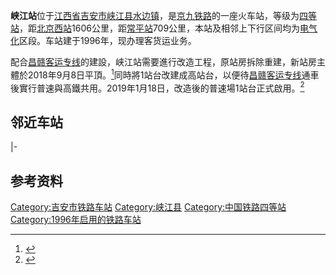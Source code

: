 {{Infobox China railway station
|车站名称 = 峡江站
|Image =201906 Platform of Xiajiang Station (1).jpg
|Caption = 车站站台（2019年）
|英文名称 = Xiajiang Railway Station
|车站代码 = 25533<ref>根据《中华人民共和国铁路车站代码》（GB/T10302-2010）</ref>
|电报码 = EJG
|拼音码 = XJI
|车站位置 = [[江西省|江西省]][[吉安市|吉安市]][[峡江县|峡江县]][[水边镇_(峡江县)|水边镇]]
|坐标 = {{coord|27|36|6.00|N|115|19|52.00|E|display=inline,title}}
|车站功能 = 客货运站
|归属= [[南昌铁路局|南昌铁路局]][[赣州车务段|赣州车务段]]
|线路 = [[京九铁路|京九铁路]]、[[昌赣客运专线|昌赣客运专线]]
|车站等级 = [[四等站_(中国)|四等站]]
}}
'''峡江站'''位于[[江西省|江西省]][[吉安市|吉安市]][[峡江县|峡江县]][[水边镇_(峡江县)|水边镇]]，是[[京九铁路|京九铁路]]的一座火车站，等级为[[四等站_(中国)|四等站]]，距[[北京西站|北京西站]]1606公里，距[[常平站|常平站]]709公里，本站及相邻上下行区间均为[[电气化|电气化]]区段。车站建于1996年，现办理客货运业务。

配合[[昌赣客运专线|昌赣客运专线]]的建設，峡江站需要進行改造工程，原站房拆除重建，新站房主體於2018年9月8日平頂。<ref>{{Cite web|title=昌赣客专CGFJ-2标峡江站顺利完成站房主体封顶|url=https://new.qq.com/omn/20180910/20180910G0CAV6.html|work=騰訊網|accessdate=2018-09-10|archive-date=2019-08-19|archive-url=https://web.archive.org/web/20190819025649/https://new.qq.com/omn/20180910/20180910G0CAV6.html|dead-url=no}}</ref>同時將1站台改建成高站台，以便待[[昌赣客运专线|昌赣客运专线]]通車後實行普速與高鐵共用。2019年1月18日，改造後的普速場1站台正式啟用。<ref>{{Cite web|title=峡江站最新站台亮相！！！|url=http://www.sohu.com/a/292491489_120054142|work=搜狐|accessdate=2019-01-18|archive-date=2019-08-11|archive-url=https://web.archive.org/web/20190811192750/http://www.sohu.com/a/292491489_120054142|dead-url=no}}</ref>

== 邻近车站 ==
{{start rail box|[[File:China_Railways.svg|16px]] [[中国铁路|中国铁路]]}}
{{s-inop|[[新干站|新干站]]|{{站|北京西}}方向}}
{{s-line|[[京九铁路|京九铁路]]<br />← 17km 峡江站 19km →}}
{{s-inop|[[八都站|八都站]]|{{站|常平}}方向}}
|-
{{s-inop|[[新干东站|新干东站]]|{{站|南昌西}}方向}}
{{s-line|[[昌赣客运专线|昌赣客运专线]]<br />← 19km 峡江站 44km →}}
{{s-inop|[[吉水西站|吉水西站]]|{{站|赣州西}}方向}}
{{End box}}

== 参考资料 ==
{{reflist}}

{{京九铁路}}
{{昌赣客运专线}}
{{赣州车务段}}

[[Category:吉安市铁路车站|Category:吉安市铁路车站]]
[[Category:峡江县|Category:峡江县]]
[[Category:中国铁路四等站|Category:中国铁路四等站]]
[[Category:1996年启用的铁路车站|Category:1996年启用的铁路车站]]